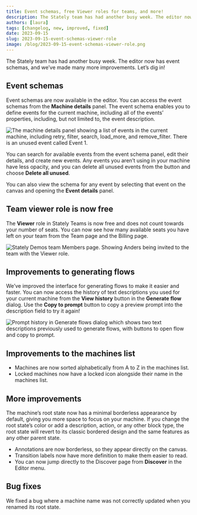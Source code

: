 ```yaml
---
title: Event schemas, free Viewer roles for teams, and more!
description: The Stately team has had another busy week. The editor now has event schemas, and we’ve made many more improvements. Let’s dig in!
authors: [laura]
tags: [changelog, new, improved, fixed]
date: 2023-09-15
slug: 2023-09-15-event-schemas-viewer-role
image: /blog/2023-09-15-event-schemas-viewer-role.png
---
```


The Stately team has had another busy week. The editor now has event schemas, and we’ve made many more improvements. Let’s dig in!

<!--truncate-->

## Event schemas

Event schemas are now available in the editor. You can access the event schemas from the **Machine details** panel. The event schema enables you to define events for the current machine, including all of the events’ properties, including, but not limited to, the event description.

![The machine details panel showing a list of events in the current machine, including retry, filter, search, load_more, and remove_filter. There is an unused event called Event 1.](events-schema.png)

You can search for available events from the event schema panel, edit their details, and create new events. Any events you aren’t using in your machine have less opacity, and you can delete all unused events from the <MoreHorizontal size={18} /> button and choose **Delete all unused**.

You can also view the schema for any event by selecting that event on the canvas and opening the **Event details** panel.

## Team viewer role is now free

The **Viewer** role in Stately Teams is now free and does not count towards your number of seats. You can now see how many available seats you have left on your team from the Team page and the Billing page.

![Stately Demos team Members page. Showing Anders being invited to the team with the Viewer role.](free-viewer-role.png)

## Improvements to generating flows

We’ve improved the interface for generating flows to make it easier and faster. You can now access the history of text descriptions you used for your current machine from the **View history** button in the **Generate flow** dialog. Use the **Copy to prompt** button to copy a preview prompt into the description field to try it again!

![Prompt history in Generate flows dialog which shows two text descriptions previously used to generate flows, with buttons to open flow and copy to prompt.](prompt-history.png)

## Improvements to the machines list

- Machines are now sorted alphabetically from A to Z in the machines list.
- Locked machines now have a locked icon alongside their name in the machines list.

## More improvements

The machine’s root state now has a minimal borderless appearance by default, giving you more space to focus on your machine. If you change the root state’s color or add a description, action, or any other block type, the root state will revert to its classic bordered design and the same features as any other parent state.

- Annotations are now borderless, so they appear directly on the canvas.
- Transition labels now have more definition to make them easier to read.
- You can now jump directly to the Discover page from **Discover** in the Editor menu.

## Bug fixes

We fixed a bug where a machine name was not correctly updated when you renamed its root state.
